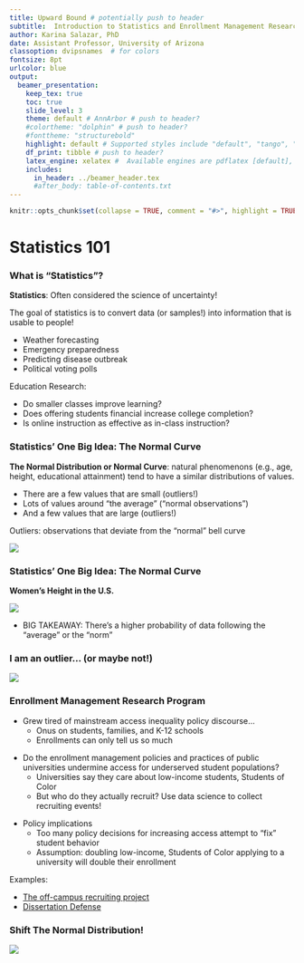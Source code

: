 ```yaml
---
title: Upward Bound # potentially push to header
subtitle:  Introduction to Statistics and Enrollment Management Research
author: Karina Salazar, PhD
date: Assistant Professor, University of Arizona
classoption: dvipsnames  # for colors
fontsize: 8pt
urlcolor: blue
output:
  beamer_presentation:
    keep_tex: true
    toc: true
    slide_level: 3
    theme: default # AnnArbor # push to header?
    #colortheme: "dolphin" # push to header?
    #fonttheme: "structurebold"
    highlight: default # Supported styles include "default", "tango", "pygments", "kate", "monochrome", "espresso", "zenburn", and "haddock" (specify null to prevent syntax highlighting); push to header
    df_print: tibble # push to header?    
    latex_engine: xelatex #  Available engines are pdflatex [default], xelatex, and lualatex; The main reasons you may want to use xelatex or lualatex are: (1) They support Unicode better; (2) It is easier to make use of system fonts.
    includes:
      in_header: ../beamer_header.tex
      #after_body: table-of-contents.txt 
---
```



```r
knitr::opts_chunk$set(collapse = TRUE, comment = "#>", highlight = TRUE)
```



# Statistics 101


### What is "Statistics"?

__Statistics__: Often considered the science of uncertainty!

\medskip
The goal of statistics is to convert data (or samples!) into information that is usable to people! 

  - Weather forecasting 
  - Emergency preparedness 
  - Predicting disease outbreak
  - Political voting polls

\medskip

Education Research:

  - Do smaller classes improve learning?
  - Does offering students financial increase college completion?
  - Is online instruction as effective as in-class instruction?


### Statistics' One Big Idea: The Normal Curve

__The Normal Distribution or Normal Curve__: natural phenomenons (e.g., age, height, educational attainment) tend to have a similar distributions of values. 

- There are a few values that are small (outliers!)
- Lots of values around "the average" ("normal observations")
- And a few values that are large (outliers!)

Outliers: observations that deviate from the "normal" bell curve
  
![](normaldist.png)


### Statistics' One Big Idea: The Normal Curve

__Women's Height in the U.S.__

![](women.png)
\medskip

- BIG TAKEAWAY: There's a higher probability of data following the "average" or the "norm"


### I am an outlier... (or maybe not!)


![](professors.png)

### Enrollment Management Research Program 

- Grew tired of mainstream access inequality policy discourse...
  - Onus  on students, families, and K-12 schools
  - Enrollments can only tell us so much

\medskip

- Do the enrollment management policies and practices of public universities undermine access for underserved student populations?
  - Universities say they care about low-income students, Students of Color
  - But who do they actually recruit? Use data science to collect recruiting events!

\medskip

- Policy implications
  - Too many policy decisions for increasing access attempt to "fix" student behavior
  - Assumption: doubling low-income, Students of Color applying to a university will double their enrollment



Examples:

- [The off-campus recruiting project](https://emraresearch.org/)
- [Dissertation Defense](https://ksalazar3.github.io/defense/#/title)



### Shift The Normal Distribution!

![](shifts.jpg)